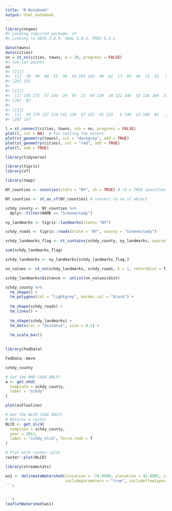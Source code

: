 ```yaml
---
title: "R Notebook"
output: html_notebook
---
```


```r
library(nngeo)
#> Loading required package: sf
#> Linking to GEOS 3.8.0, GDAL 3.0.4, PROJ 6.3.1
```

```r
data(towns)
data(cities)
nn = st_nn(cities, towns, k = 20, progress = FALSE)
#> lon-lat points
nn
#> [[1]]
#>  [1]  70  99  60  15  36  56 193 142  90  82  17  93  44  13  32   9 172  34 103
#> [20] 132
#> 
#> [[2]]
#>  [1] 145 175  57 144  29  55  21  64 138  24 121 146  53 126 160  31  62 187  85
#> [20]  83
#> 
#> [[3]]
#>  [1]  59 179 137 114 141 134  67 152  41 133   6 140  23 166  66   2 189  73 173
#> [20] 147
```

```r
l = st_connect(cities, towns, ids = nn, progress = FALSE)
plot(l, col = NA)  # For setting the extent
plot(st_geometry(towns), col = "darkgrey", add = TRUE)
plot(st_geometry(cities), col = "red", add = TRUE)
plot(l, add = TRUE)
```

```r
library(tidyverse)

library(tigris)
library(sf)

library(tmap)
```

```r
NY_counties <- counties(state = "NY", cb = TRUE) # cb = TRUE specifies to download a lower resolution file (faster download)

NY_counties <- st_as_sf(NY_counties) # convert to an sf object
```

```r
schdy_county <- NY_counties %>% 
  dplyr::filter(NAME == "Schenectady")
```


```r
ny_landmarks <- tigris::landmarks(state= "NY")
```


```r
schdy_roads <- tigris::roads(state = "NY", county = "Schenectady")
```


```r
schdy_landmarks_flag <- st_contains(schdy_county, ny_landmarks, sparse = F)
```
```r
sum(schdy_landmarks_flag)
```
```r
schdy_landmarks <- ny_landmarks[schdy_landmarks_flag,]
```


```r
nn_values <- st_nn(schdy_landmarks, schdy_roads, k = 1, returnDist = T)
```
```r
schdy_landmarks$distance <- unlist(nn_values$dist)
```

```r
schdy_county %>% 
  tm_shape() +
  tm_polygons(col = "lightgrey", border.col = "black") +
  
  tm_shape(schdy_roads) +
  tm_lines() +
  
  tm_shape(schdy_landmarks) +
  tm_dots(col = "distance", size = 0.2) +
  
  tm_scale_bar()
  
```

```r
library(FedData)
```


```r
FedData::meve
```

```r
schdy_county
```


```r
# Get the NHD (USA ONLY)
a <- get_nhd(
  template = schdy_county,
  label = "schdy"
)

```

```r
plot(a$Flowline)
```






```r
# Get the NLCD (USA ONLY)
# Returns a raster
NLCD <- get_nlcd(
  template = schdy_county,
  year = 2011,
  label = "schdy_nlcd", force.redo = T
)

# Plot with raster::plot
raster::plot(NLCD)
```

```r
library(streamstats)
```



```r
ws1 <- delineateWatershed(xlocation = -74.0509, ylocation = 42.8902, crs = 4326, 
                          includeparameters = "true", includeflowtypes = "true")
```s


```r
leafletWatershed(ws1)
```


